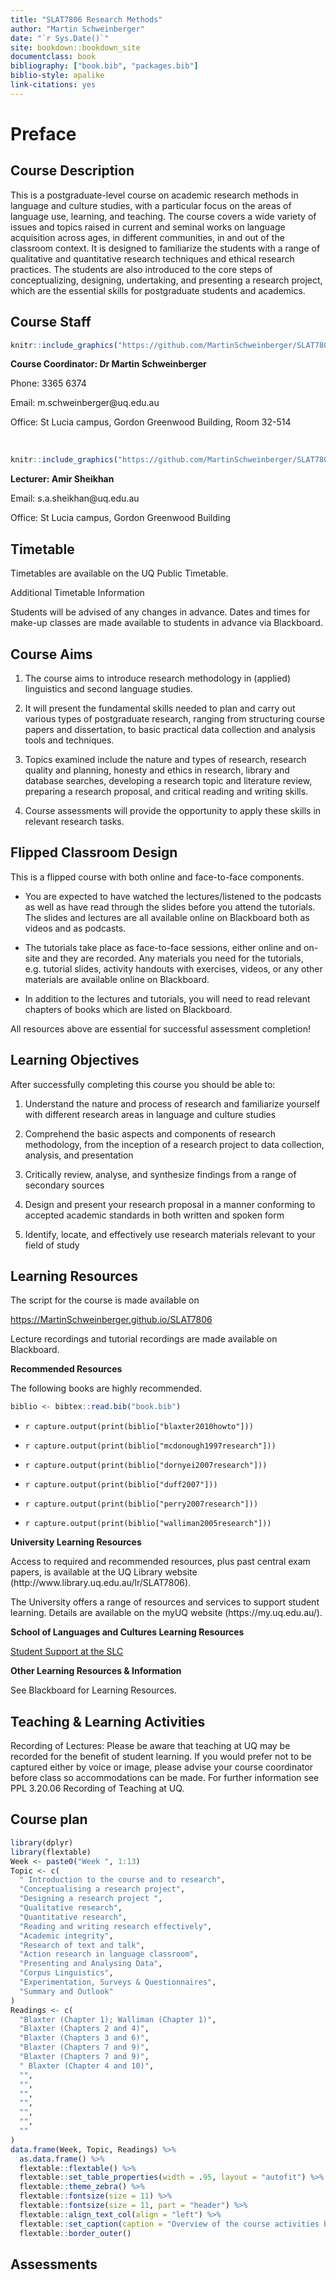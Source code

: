 ```yaml
--- 
title: "SLAT7806 Research Methods"
author: "Martin Schweinberger"
date: "`r Sys.Date()`"
site: bookdown::bookdown_site
documentclass: book
bibliography: ["book.bib", "packages.bib"]
biblio-style: apalike
link-citations: yes
---
```


# Preface {-}

## Course Description {-}

This is a postgraduate-level course on academic research methods in language and culture studies, with a particular focus on the areas of language use, learning, and teaching. The course covers a wide variety of issues and topics raised in current and seminal works on language acquisition across ages, in different communities, in and out of the classroom context. It is designed to familiarize the students with a range of qualitative and quantitative research techniques and ethical research practices. The students are also introduced to the core steps of conceptualizing, designing, undertaking, and presenting a research project, which are the essential skills for postgraduate students and academics. 


## Course Staff {-}

```r
knitr::include_graphics("https://github.com/MartinSchweinberger/SLAT7806/blob/master/images/martin.png?raw=true")
```

**Course Coordinator: Dr Martin Schweinberger**

Phone: 3365 6374 

Email: m.schweinberger\@uq.edu.au

Office: St Lucia campus, Gordon Greenwood Building, Room 32-514

<br>

```r
knitr::include_graphics("https://github.com/MartinSchweinberger/SLAT7806/blob/master/images/amir.png?raw=true")
```

**Lecturer: Amir Sheikhan**

Email: s.a.sheikhan\@uq.edu.au

Office: St Lucia campus, Gordon Greenwood Building


## Timetable {-}

Timetables are available on the UQ Public Timetable.

Additional Timetable Information

Students will be advised of any changes in advance. Dates and times for make-up classes are made available to students in advance via Blackboard.

## Course Aims {-}

 
1. The course aims to introduce research methodology in (applied) linguistics and second language studies. 

2. It will present the fundamental skills needed to plan and carry out various types of postgraduate research, ranging from structuring course papers and dissertation, to basic practical data collection and analysis tools and techniques. 

3. Topics examined include the nature and types of research, research quality and planning, honesty and ethics in research, library and database searches, developing a research topic and literature review, preparing a research proposal, and critical reading and writing skills. 

4. Course assessments will provide the opportunity to apply these skills in relevant research tasks.

## Flipped Classroom Design{-}

This is a flipped course with both online and face-to-face components.

* You are expected to have watched the lectures/listened to the podcasts as well as have read through the slides before you attend the tutorials. The slides and lectures are all available online on Blackboard both as videos and as podcasts. 

* The tutorials take place as face-to-face sessions, either online and on-site and they are recorded. Any materials you need for the tutorials, e.g. tutorial slides, activity handouts with exercises, videos, or any other materials are available online on Blackboard.


* In addition to the lectures and tutorials, you will need to read relevant chapters of books which are listed on Blackboard.

All resources above are essential for successful assessment completion!



## Learning Objectives {-}

After successfully completing this course you should be able to:

1.  Understand the nature and process of research and familiarize yourself with different research areas in language and culture studies
	
2.  Comprehend the basic aspects and components of research methodology, from the inception of a research project to data collection, analysis, and presentation
	
3.  Critically review, analyse, and synthesize findings from a range of secondary sources
	
4.  Design and present your research proposal in a manner conforming to accepted academic standards in both written and spoken form
	
5.  Identify, locate, and effectively use research materials relevant to your field of study

## Learning Resources {-}


The script for the course is made available on 

[https://MartinSchweinberger.github.io/SLAT7806](https://MartinSchweinberger.github.io/SLAT7806)

Lecture recordings and tutorial recordings are made available on Blackboard.

**Recommended Resources**

The following books are highly recommended.

```r
biblio <- bibtex::read.bib("book.bib")
```


* `r capture.output(print(biblio["blaxter2010howto"]))`

* `r capture.output(print(biblio["mcdonough1997research"]))`

* `r capture.output(print(biblio["dornyei2007research"]))`

* `r capture.output(print(biblio["duff2007"]))`

* `r capture.output(print(biblio["perry2007research"]))`

* `r capture.output(print(biblio["walliman2005research"]))`


**University Learning Resources**

Access to required and recommended resources, plus past central exam papers, is available at the UQ Library website (http://www.library.uq.edu.au/lr/SLAT7806).

The University offers a range of resources and services to support student learning. Details are available on the myUQ website (https://my.uq.edu.au/).

**School of Languages and Cultures Learning Resources**

[Student Support at the SLC](http://www.languages-cultures.uq.edu.au/student-support)

**Other Learning Resources & Information**

See Blackboard for Learning Resources. 

## Teaching & Learning Activities {-}

Recording of Lectures: Please be aware that teaching at UQ may be recorded for the benefit of student learning. If you would prefer not to be captured either by voice or image, please advise your course coordinator before class so accommodations can be made. For further information see PPL 3.20.06 Recording of Teaching at UQ.

## Course plan {-}

```r
library(dplyr)
library(flextable)
Week <- paste0("Week ", 1:13)
Topic <- c(
  " Introduction to the course and to research",
  "Conceptualising a research project",
  "Designing a research project ",
  "Qualitative research",
  "Quantitative research",
  "Reading and writing research effectively",
  "Academic integrity",
  "Research of text and talk",
  "Action research in language classroom",
  "Presenting and Analysing Data",
  "Corpus Linguistics",
  "Experimentation, Surveys & Questionnaires",
  "Summary and Outlook"
)
Readings <- c(
  "Blaxter (Chapter 1); Walliman (Chapter 1)",
  "Blaxter (Chapters 2 and 4)",
  "Blaxter (Chapters 3 and 6)",
  "Blaxter (Chapters 7 and 9)",
  "Blaxter (Chapters 7 and 9)",
  " Blaxter (Chapter 4 and 10)",
  "",
  "",
  "",
  "",
  "",
  "",
  ""
)
data.frame(Week, Topic, Readings) %>%
  as.data.frame() %>%
  flextable::flextable() %>%
  flextable::set_table_properties(width = .95, layout = "autofit") %>%
  flextable::theme_zebra() %>%
  flextable::fontsize(size = 11) %>%
  flextable::fontsize(size = 11, part = "header") %>%
  flextable::align_text_col(align = "left") %>%
  flextable::set_caption(caption = "Overview of the course activities by week.")  %>%
  flextable::border_outer()
```

## Assessments {-}

